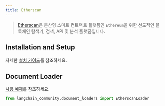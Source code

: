 ```yaml
---
title: Etherscan
---
```


>[Etherscan](https://docs.etherscan.io/)은 분산형 스마트 컨트랙트 플랫폼인 `Ethereum`을 위한 선도적인 블록체인 탐색기,
> 검색, API 및 분석 플랫폼입니다.


## Installation and Setup

자세한 [설치 가이드](/oss/integrations/document_loaders/etherscan)를 참조하세요.


## Document Loader

[사용 예제](/oss/integrations/document_loaders/etherscan)를 참조하세요.

```python
from langchain_community.document_loaders import EtherscanLoader
```